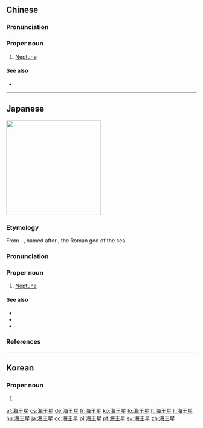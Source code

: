 ==Chinese==
{{zh-forms}}
{{wikipedia|lang=zh}}
{{wikipedia|lang=yue}}

===Pronunciation===
{{zh-pron
|m=Hǎiwángxīng
|c=hoi2 wong4 sing1
|mn=qz,tp,xm:Hái-ông-chhiⁿ/kh,zz:Hái-ông-chheⁿ
|cat=pn
}}

===Proper noun===
{{zh-propn}}

# [[Neptune]] {{gloss|eighth planet of the solar system}}

====See also====
* {{list:planets of the Solar System/zh}}

{{zh-cat|Planets of the Solar System}}

----

==Japanese==
{{wikipedia|lang=ja}}
[[File:Neptune.jpg|thumb|250px|{{lang|ja|海王星}}]]
{{ja-kanjitab|かい|おう|せい|yomi=o}}

===Etymology===
From {{etyl|lzh|ja}}. {{compound|ja|sort=かいおうせい|海|tr1=kai|t1=[[sea]]|王|tr2=ō|t2=[[king]]|星|tr3=sei|t3=[[star]]}}, named after {{m|en|Neptune}}, the Roman god of the sea.

===Pronunciation===
{{ja-pron|かいおうせい|acc=3|acc2=h|acc_ref=NHK,DJR|acc2_ref=NHK,DJR|y=ko}}

===Proper noun===
{{ja-pos|proper|かいおうせい|hhira=かいわうせい}}

# [[Neptune]] {{gloss|eighth planet of the solar system}}

====See also====
* {{list:planets of the Solar System/ja|sort=かいおうせい}}
* {{ja-r|ネプトゥーヌス|caps=1}}
* {{ja-r|冥%王%星|^めい%おう%せい}}

===References===
<references/>

{{topics|ja|Planets of the Solar System}}

----

==Korean==
{{ko-hanjatab}}

===Proper noun===
{{ko-propn|mr=Haewangsŏng|y=Hāywangseng|hangeul=해왕성}}

# {{hanja form of|해왕성|[[Neptune]]}}

[[af:海王星]]
[[cs:海王星]]
[[de:海王星]]
[[fr:海王星]]
[[ko:海王星]]
[[lo:海王星]]
[[lt:海王星]]
[[li:海王星]]
[[hu:海王星]]
[[ja:海王星]]
[[oc:海王星]]
[[pl:海王星]]
[[pt:海王星]]
[[sv:海王星]]
[[zh:海王星]]